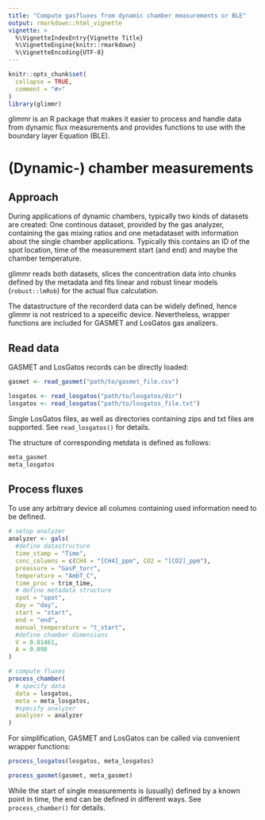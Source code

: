 ```yaml
---
title: "Compute gasfluxes from dynamic chamber measurements or BLE"
output: rmarkdown::html_vignette
vignette: >
  %\VignetteIndexEntry{Vignette Title}
  %\VignetteEngine{knitr::rmarkdown}
  %\VignetteEncoding{UTF-8}
---
```


```r
knitr::opts_chunk$set(
  collapse = TRUE,
  comment = "#>"
)
library(glimmr)
```

glimmr is an R package that makes it easier to process and handle data from 
dynamic flux measurements and provides functions to use with the boundary layer 
Equation (BLE).

# (Dynamic-) chamber measurements
## Approach
During applications of dynamic chambers, typically two kinds of datasets are
created: One continous dataset, provided by the gas analyzer, containing the gas
mixing ratios and one
metadataset with information about the single chamber applications. Typically this 
contains an ID of the spot location, time of the measurement start (and end) and
maybe the chamber temperature.

glimmr reads both datasets, slices the concentration data into chunks defined by
the metadata and fits linear and robust linear models (`robust::lmRob`) for the actual flux 
calculation.

The datastructure of the recorderd data can be widely defined, hence glimmr is 
not restriced to a speceific device.
Nevertheless, wrapper functions are included for GASMET and LosGatos gas
analizers.

## Read data
GASMET and LosGatos records can be directly loaded:
```r
gasmet <- read_gasmet("path/to/gasmet_file.csv")

losgatos <- read_losgatos("path/to/losgatos/dir")
losgatos <- read_losgatos("path/to/losgatos_file.txt")
```
Single LosGatos files, as well as directories containing zips and txt files are
supported. See `read_losgatos()` for details.

The structure of corresponding metdata is defined as follows:
```r
meta_gasmet
meta_losgatos
```

## Process fluxes
To use any arbitrary device all columns containing used information need to be
defined.
```r

# setup analyzer
analyzer <- gals(
  #define datastructure
  time_stamp = "Time", 
  conc_columns = c(CH4 = "[CH4]_ppm", CO2 = "[CO2]_ppm"), 
  preassure = "GasP_torr", 
  temperature = "AmbT_C", 
  time_proc = trim_time,
  # define metadata structure
  spot = "spot",
  day = "day",
  start = "start",
  end = "end",
  manual_temperature = "t_start",
  #define chamber dimensions
  V = 0.01461, 
  A = 0.098
)

# compute fluxes
process_chamber(
  # specify data
  data = losgatos, 
  meta = meta_losgatos,
  #specify analyzer
  analyzer = analyzer
)
```

For simplification, GASMET and LosGatos can be called via convenient
wrapper functions:

```r
process_losgatos(losgatos, meta_losgatos)

process_gasmet(gasmet, meta_gasmet)
```

While the start of single measurements is (usually) defined by a known point
in time, the end can be defined in different ways. See `process_chamber()` for 
details.
